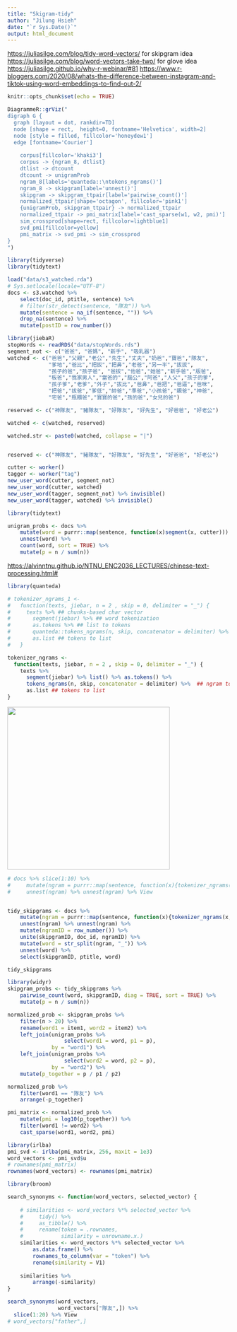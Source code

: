 ```yaml
---
title: "Skigram-tidy"
author: "Jilung Hsieh"
date: "`r Sys.Date()`"
output: html_document
---
```


<https://juliasilge.com/blog/tidy-word-vectors/> for skipgram idea <https://juliasilge.com/blog/word-vectors-take-two/> for glove idea <https://juliasilge.github.io/why-r-webinar/#81> <https://www.r-bloggers.com/2020/08/whats-the-difference-between-instagram-and-tiktok-using-word-embeddings-to-find-out-2/>

```r
knitr::opts_chunk$set(echo = TRUE)
```

```r
DiagrammeR::grViz("
digraph G {
  graph [layout = dot, rankdir=TD]
  node [shape = rect,  height=0, fontname='Helvetica', width=2]
  node [style = filled, fillcolor='honeydew1']
  edge [fontname='Courier']
  
    corpus[fillcolor='khaki3']
    corpus -> {ngram_8, dtlist}
    dtlist -> dtcount
    dtcount -> unigramProb
    ngram_8[labels='quanteda::\ntokens_ngrams()']
    ngram_8 -> skipgram[label='unnest()']
    skipgram -> skipgram_ttpair[label='pairwise_count()']
    normalized_ttpair[shape='octagon', fillcolor='pink1']
    {unigramProb, skipgram_ttpair} -> normalized_ttpair
    normalized_ttpair -> pmi_matrix[label='cast_sparse(w1, w2, pmi)']
    sim_crossprod[shape=rect, fillcolor=lightblue1]
    svd_pmi[fillcolor=yellow]
    pmi_matrix -> svd_pmi -> sim_crossprod
}
")
```


```r
library(tidyverse)
library(tidytext)
```

```r
load("data/s3_watched.rda")
# Sys.setlocale(locale="UTF-8")
docs <- s3.watched %>%
    select(doc_id, ptitle, sentence) %>%
    # filter(str_detect(sentence, "隊友")) %>%
    mutate(sentence = na_if(sentence, "")) %>%
    drop_na(sentence) %>%
    mutate(postID = row_number())
```

```r
library(jiebaR)
stopWords <- readRDS("data/stopWords.rds")
segment_not <- c("爸爸", "爸媽", "新手", "吸乳器")
watched <- c("爸爸","父親","老公","先生","丈夫","奶爸","寶爸","隊友",
             "爹地","爸比","把拔","把鼻","老爸","另一半","拔拔",
             "孩子的爸","孩子爸", "爸拔","他爸","她爸","新手爸","版爸",
             "板爸","我家男人","當爸的","腦公","阿爸","人父","孩子的爹",
             "孩子爹","老爹","外子","拔比","爸鼻","爸把","爸逼","爸咪",
             "把爸","拔爸","爹低","帥爸","準爸","小孩爸","親爸","神爸",
             "宅爸","瓶餵爸","寶寶的爸","孩的爸","女兒的爸")

reserved <- c("神隊友", "豬隊友", "好隊友", "好先生", "好爸爸", "好老公")

watched <- c(watched, reserved)

watched.str <- paste0(watched, collapse = "|")


reserved <- c("神隊友", "豬隊友", "好隊友", "好先生", "好爸爸", "好老公")

cutter <- worker()
tagger <- worker("tag")
new_user_word(cutter, segment_not)
new_user_word(cutter, watched)
new_user_word(tagger, segment_not) %>% invisible()
new_user_word(tagger, watched) %>% invisible()
```

```r
library(tidytext)

unigram_probs <- docs %>%
    mutate(word = purrr::map(sentence, function(x)segment(x, cutter))) %>%
    unnest(word) %>%
    count(word, sort = TRUE) %>%
    mutate(p = n / sum(n))

```

<https://alvinntnu.github.io/NTNU_ENC2036_LECTURES/chinese-text-processing.html#>

```r
library(quanteda)

# tokenizer_ngrams_1 <-
#   function(texts, jiebar, n = 2 , skip = 0, delimiter = "_") {
#     texts %>% ## chunks-based char vector
#       segment(jiebar) %>% ## word tokenization 
#       as.tokens %>% ## list to tokens
#       quanteda::tokens_ngrams(n, skip, concatenator = delimiter) %>%  ## ngram tokenization
#       as.list ## tokens to list
#   }

tokenizer_ngrams <-
  function(texts, jiebar, n = 2 , skip = 0, delimiter = "_") {
    texts %>% 
      segment(jiebar) %>% list() %>% as.tokens() %>%
      tokens_ngrams(n, skip, concatenator = delimiter) %>%  ## ngram tokenization
      as.list ## tokens to list
}


```

![](images/paste-6BB07E1C.png){width="368"}

```r
# docs %>% slice(1:10) %>%
#     mutate(ngram = purrr::map(sentence, function(x){tokenizer_ngrams(x, cutter, n=8)})) %>%
#     unnest(ngram) %>% unnest(ngram) %>% View


tidy_skipgrams <- docs %>%
    mutate(ngram = purrr::map(sentence, function(x){tokenizer_ngrams(x, cutter, n=5)})) %>%
    unnest(ngram) %>% unnest(ngram) %>%
    mutate(ngramID = row_number()) %>%
    unite(skipgramID, doc_id, ngramID) %>%
    mutate(word = str_split(ngram, "_")) %>%
    unnest(word) %>%
    select(skipgramID, ptitle, word)

tidy_skipgrams
```

```r
library(widyr)
skipgram_probs <- tidy_skipgrams %>%
    pairwise_count(word, skipgramID, diag = TRUE, sort = TRUE) %>%
    mutate(p = n / sum(n))

``` 

```r
normalized_prob <- skipgram_probs %>%
    filter(n > 20) %>%
    rename(word1 = item1, word2 = item2) %>%
    left_join(unigram_probs %>%
                  select(word1 = word, p1 = p),
              by = "word1") %>%
    left_join(unigram_probs %>%
                  select(word2 = word, p2 = p),
              by = "word2") %>%
    mutate(p_together = p / p1 / p2)

```

```r
normalized_prob %>% 
    filter(word1 == "隊友") %>%
    arrange(-p_together)
```

```r
pmi_matrix <- normalized_prob %>%
    mutate(pmi = log10(p_together)) %>%
    filter(word1 != word2) %>%
    cast_sparse(word1, word2, pmi)

```

```r
library(irlba)
pmi_svd <- irlba(pmi_matrix, 256, maxit = 1e3)
word_vectors <- pmi_svd$u
# rownames(pmi_matrix)
rownames(word_vectors) <- rownames(pmi_matrix)
```

```r
library(broom)

search_synonyms <- function(word_vectors, selected_vector) {
    
    # similarities <- word_vectors %*% selected_vector %>%
    #     tidy() %>%
    #     as_tibble() %>%
    #     rename(token = .rownames,
    #            similarity = unrowname.x.)
    similarities <- word_vectors %*% selected_vector %>% 
        as.data.frame() %>%
        rownames_to_column(var = "token") %>%
        rename(similarity = V1)
    
    similarities %>%
        arrange(-similarity)    
}
```

```r
search_synonyms(word_vectors, 
                word_vectors["隊友",]) %>% 
  slice(1:20) %>% View
# word_vectors["father",]
```


